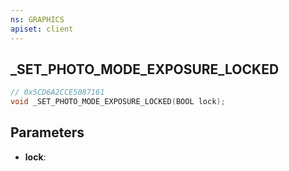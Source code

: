 ```yaml
---
ns: GRAPHICS
apiset: client
---
```

## _SET_PHOTO_MODE_EXPOSURE_LOCKED

```c
// 0x5CD6A2CCE5087161
void _SET_PHOTO_MODE_EXPOSURE_LOCKED(BOOL lock);
```


## Parameters
* **lock**: